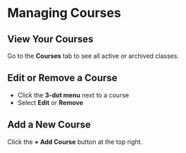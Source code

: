 # Managing Courses

## View Your Courses

Go to the **Courses** tab to see all active or archived classes.

## Edit or Remove a Course

- Click the **3-dot menu** next to a course
- Select **Edit** or **Remove**

## Add a New Course

Click the **+ Add Course** button at the top right.
